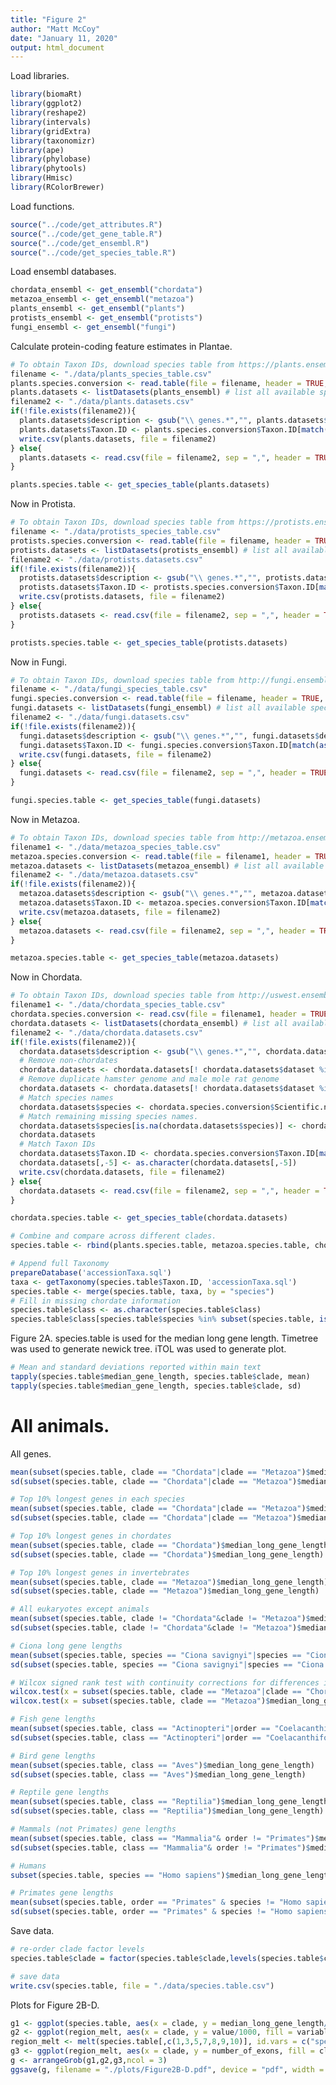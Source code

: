 ```yaml
---
title: "Figure 2"
author: "Matt McCoy"
date: "January 11, 2020"
output: html_document
---
```

  
Load libraries.
```r
library(biomaRt)
library(ggplot2)
library(reshape2)
library(intervals)
library(gridExtra)
library(taxonomizr)
library(ape)
library(phylobase)
library(phytools)
library(Hmisc)
library(RColorBrewer)
```

Load functions.
```r
source("../code/get_attributes.R")
source("../code/get_gene_table.R")
source("../code/get_ensembl.R")
source("../code/get_species_table.R")
```

Load ensembl databases.
```r
chordata_ensembl <- get_ensembl("chordata")
metazoa_ensembl <- get_ensembl("metazoa")
plants_ensembl <- get_ensembl("plants")
protists_ensembl <- get_ensembl("protists")
fungi_ensembl <- get_ensembl("fungi")
```

Calculate protein-coding feature estimates in Plantae.
```r
# To obtain Taxon IDs, download species table from https://plants.ensembl.org/species.html.
filename <- "./data/plants_species_table.csv"
plants.species.conversion <- read.table(file = filename, header = TRUE, sep = ",")
plants.datasets <- listDatasets(plants_ensembl) # list all available species
filename2 <- "./data/plants.datasets.csv"
if(!file.exists(filename2)){
  plants.datasets$description <- gsub("\\ genes.*","", plants.datasets$description) # reformat names
  plants.datasets$Taxon.ID <- plants.species.conversion$Taxon.ID[match(as.character(plants.datasets$description), as.character(plants.species.conversion$Name))] # match Taxon IDs
  write.csv(plants.datasets, file = filename2)
} else{
  plants.datasets <- read.csv(file = filename2, sep = ",", header = TRUE, row.names = 1, stringsAsFactors = FALSE)
}

plants.species.table <- get_species_table(plants.datasets)
```

Now in Protista.
```r
# To obtain Taxon IDs, download species table from https://protists.ensembl.org/species.html.
filename <- "./data/protists_species_table.csv"
protists.species.conversion <- read.table(file = filename, header = TRUE, sep = ",")
protists.datasets <- listDatasets(protists_ensembl) # list all available species
filename2 <- "./data/protists.datasets.csv"
if(!file.exists(filename2)){
  protists.datasets$description <- gsub("\\ genes.*","", protists.datasets$description) # reformat names
  protists.datasets$Taxon.ID <- protists.species.conversion$Taxon.ID[match(as.character(protists.datasets$description), as.character(protists.species.conversion$Name))] # match Taxon IDs
  write.csv(protists.datasets, file = filename2)
} else{
  protists.datasets <- read.csv(file = filename2, sep = ",", header = TRUE, row.names = 1, stringsAsFactors = FALSE)
}

protists.species.table <- get_species_table(protists.datasets)
```

Now in Fungi.
```r
# To obtain Taxon IDs, download species table from http://fungi.ensembl.org/species.html.
filename <- "./data/fungi_species_table.csv"
fungi.species.conversion <- read.table(file = filename, header = TRUE, sep = ",")
fungi.datasets <- listDatasets(fungi_ensembl) # list all available species
filename2 <- "./data/fungi.datasets.csv"
if(!file.exists(filename2)){
  fungi.datasets$description <- gsub("\\ genes.*","", fungi.datasets$description) # reformat names
  fungi.datasets$Taxon.ID <- fungi.species.conversion$Taxon.ID[match(as.character(fungi.datasets$description), as.character(fungi.species.conversion$Name))] # match Taxon IDs
  write.csv(fungi.datasets, file = filename2)
} else{
  fungi.datasets <- read.csv(file = filename2, sep = ",", header = TRUE, row.names = 1, stringsAsFactors = FALSE)
}

fungi.species.table <- get_species_table(fungi.datasets)
```

Now in Metazoa.
```r
# To obtain Taxon IDs, download species table from http://metazoa.ensembl.org/species.html.
filename1 <- "./data/metazoa_species_table.csv"
metazoa.species.conversion <- read.table(file = filename1, header = TRUE, sep = ",")
metazoa.datasets <- listDatasets(metazoa_ensembl) # list all available species
filename2 <- "./data/metazoa.datasets.csv"
if(!file.exists(filename2)){
  metazoa.datasets$description <- gsub("\\ genes.*","", metazoa.datasets$description) # reformat names
  metazoa.datasets$Taxon.ID <- metazoa.species.conversion$Taxon.ID[match(as.character(metazoa.datasets$description), as.character(metazoa.species.conversion$Name))] # match Taxon IDs
  write.csv(metazoa.datasets, file = filename2)
} else{
  metazoa.datasets <- read.csv(file = filename2, sep = ",", header = TRUE, row.names = 1, stringsAsFactors = FALSE)
}

metazoa.species.table <- get_species_table(metazoa.datasets)
```

Now in Chordata.
```r
# To obtain Taxon IDs, download species table from http://uswest.ensembl.org/info/about/species.html. I added some missing taxonomy information.
filename1 <- "./data/chordata_species_table.csv"
chordata.species.conversion <- read.csv(file = filename1, header = TRUE)
chordata.datasets <- listDatasets(chordata_ensembl) # list all available species
filename2 <- "./data/chordata.datasets.csv"
if(!file.exists(filename2)){
  chordata.datasets$description <- gsub("\\ genes.*","", chordata.datasets$description) # reformat names
  # Remove non-chordates
  chordata.datasets <- chordata.datasets[! chordata.datasets$dataset %in% c("celegans_gene_ensembl", "dmelanogaster_gene_ensembl", "scerevisiae_gene_ensembl"),]
  # Remove duplicate hamster genome and male mole rat genome
  chordata.datasets <- chordata.datasets[! chordata.datasets$dataset %in% c("cchok1gshd_gene_ensembl", "hmale_gene_ensembl"),]
  # Match species names
  chordata.datasets$species <- chordata.species.conversion$Scientific.name[match(as.character(chordata.datasets$description), as.character(chordata.species.conversion$Common.name))]
  # Match remaining missing species names.
  chordata.datasets$species[is.na(chordata.datasets$species)] <- chordata.species.conversion$Scientific.name[match(subset(chordata.datasets, is.na(species))$version, as.character(chordata.species.conversion$Ensembl.Assembly))]
  chordata.datasets
  # Match Taxon IDs
  chordata.datasets$Taxon.ID <- chordata.species.conversion$Taxon.ID[match(as.character(chordata.datasets$species), as.character(chordata.species.conversion$Scientific.name))]
  chordata.datasets[,-5] <- as.character(chordata.datasets[,-5])
  write.csv(chordata.datasets, file = filename2)
} else{
  chordata.datasets <- read.csv(file = filename2, sep = ",", header = TRUE, row.names = 1, stringsAsFactors = FALSE)
}

chordata.species.table <- get_species_table(chordata.datasets)
```

```r
# Combine and compare across different clades.
species.table <- rbind(plants.species.table, metazoa.species.table, chordata.species.table, fungi.species.table, protists.species.table)

# Append full Taxonomy
prepareDatabase('accessionTaxa.sql')
taxa <- getTaxonomy(species.table$Taxon.ID, 'accessionTaxa.sql')
species.table <- merge(species.table, taxa, by = "species")
# Fill in missing chordate information
species.table$class <- as.character(species.table$class)
species.table$class[species.table$species %in% subset(species.table, is.na(class) & clade == "Chordata")$species] <- c("Reptilia", "Myxini", "Reptilia", "Sarcopterygii", "Reptilia", "Hyperoartia", "Reptilia")
```

Figure 2A. species.table is used for the median long gene length. Timetree was used to generate newick tree. iTOL was used to generate plot.

```r
# Mean and standard deviations reported within main text
tapply(species.table$median_gene_length, species.table$clade, mean)
tapply(species.table$median_gene_length, species.table$clade, sd)
```

###########
# All animals.
###########

All genes.
```r
mean(subset(species.table, clade == "Chordata"|clade == "Metazoa")$median_gene_length)
sd(subset(species.table, clade == "Chordata"|clade == "Metazoa")$median_gene_length)
```


```r
# Top 10% longest genes in each species
mean(subset(species.table, clade == "Chordata"|clade == "Metazoa")$median_long_gene_length)
sd(subset(species.table, clade == "Chordata"|clade == "Metazoa")$median_long_gene_length)
```

```r
# Top 10% longest genes in chordates
mean(subset(species.table, clade == "Chordata")$median_long_gene_length)
sd(subset(species.table, clade == "Chordata")$median_long_gene_length)
```

```r
# Top 10% longest genes in invertebrates
mean(subset(species.table, clade == "Metazoa")$median_long_gene_length)
sd(subset(species.table, clade == "Metazoa")$median_long_gene_length)
```

```r
# All eukaryotes except animals
mean(subset(species.table, clade != "Chordata"&clade != "Metazoa")$median_long_gene_length)
sd(subset(species.table, clade != "Chordata"&clade != "Metazoa")$median_long_gene_length)
```


```r
# Ciona long gene lengths
mean(subset(species.table, species == "Ciona savignyi"|species == "Ciona intestinalis")$median_long_gene_length)
sd(subset(species.table, species == "Ciona savignyi"|species == "Ciona intestinalis")$median_long_gene_length)
```


```r
# Wilcox signed rank test with continuity corrections for differences in gene lengths
wilcox.test(x = subset(species.table, clade == "Metazoa"|clade == "Chordata")$median_long_gene_length, mu = mean(subset(species.table, species == "Amphimedon queenslandica"|species == "Trichoplax adhaerens")$median_long_gene_length))
wilcox.test(x = subset(species.table, clade == "Metazoa")$median_long_gene_length, mu = mean(subset(species.table, species == "Amphimedon queenslandica"|species == "Trichoplax adhaerens")$median_long_gene_length))
```


```r
# Fish gene lengths
mean(subset(species.table, class == "Actinopteri"|order == "Coelacanthiformes")$median_long_gene_length)
sd(subset(species.table, class == "Actinopteri"|order == "Coelacanthiformes")$median_long_gene_length)
```


```r
# Bird gene lengths
mean(subset(species.table, class == "Aves")$median_long_gene_length)
sd(subset(species.table, class == "Aves")$median_long_gene_length)
```


```r
# Reptile gene lengths
mean(subset(species.table, class == "Reptilia")$median_long_gene_length)
sd(subset(species.table, class == "Reptilia")$median_long_gene_length)
```


```r
# Mammals (not Primates) gene lengths
mean(subset(species.table, class == "Mammalia"& order != "Primates")$median_long_gene_length)
sd(subset(species.table, class == "Mammalia"& order != "Primates")$median_long_gene_length)
```


```r
# Humans
subset(species.table, species == "Homo sapiens")$median_long_gene_length
```


```r
# Primates gene lengths
mean(subset(species.table, order == "Primates" & species != "Homo sapiens")$median_long_gene_length)
sd(subset(species.table, order == "Primates" & species != "Homo sapiens")$median_long_gene_length)
```

Save data.
```r
# re-order clade factor levels
species.table$clade = factor(species.table$clade,levels(species.table$clade)[c(4,5,1,2,3)])

# save data
write.csv(species.table, file = "./data/species.table.csv")
```

Plots for Figure 2B-D.
```r
g1 <- ggplot(species.table, aes(x = clade, y = median_long_gene_length/1000, fill = clade)) + geom_boxplot() + scale_y_log10() + theme_classic() + annotation_logticks(sides = "l") + ylab("median long gene length (kb)") + xlab("") + theme(legend.position="none", axis.text.x=element_text(angle=45, hjust=1))
g2 <- ggplot(region_melt, aes(x = clade, y = value/1000, fill = variable)) + geom_boxplot() + scale_y_log10() + theme_classic() + annotation_logticks(sides = "l") + xlab("") + ylab("Feature length (kb)") + theme(axis.text.x=element_text(angle=45, hjust=1))
region_melt <- melt(species.table[,c(1,3,5,7,8,9,10)], id.vars = c("species", "median_long_gene_length", "clade", "number_of_long_gene_exons", "number_of_exons"))
g3 <- ggplot(region_melt, aes(x = clade, y = number_of_exons, fill = clade)) + geom_boxplot() + theme_classic() + xlab("") + ylab("Number of exons") + theme(legend.position="none", axis.text.x=element_text(angle=45, hjust=1))
g <- arrangeGrob(g1,g2,g3,ncol = 3)
ggsave(g, filename = "./plots/Figure2B-D.pdf", device = "pdf", width = 30, units = "mm", height = 225, scale = 2, useDingbats = FALSE)
```